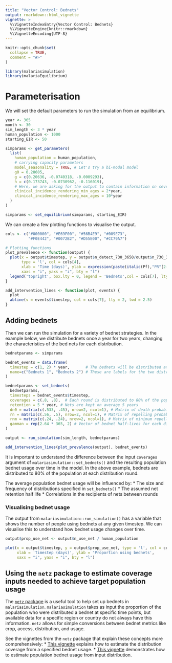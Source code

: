 ```yaml
---
title: "Vector Control: Bednets"
output: rmarkdown::html_vignette
vignette: >
  %\VignetteIndexEntry{Vector Control: Bednets}
  %\VignetteEngine{knitr::rmarkdown}
  %\VignetteEncoding{UTF-8}
---
```


```r
knitr::opts_chunk$set(
  collapse = TRUE,
  comment = "#>"
)
```

```r
library(malariasimulation)
library(malariaEquilibrium)
```

# Parameterisation

We will set the default parameters to run the simulation from an equilibrium.

```r
year <- 365
month <- 30
sim_length <- 3 * year
human_population <- 1000
starting_EIR <- 50

simparams <- get_parameters(
  list(
    human_population = human_population,
    # carrying capacity parameters
    model_seasonality = TRUE, # Let's try a bi-modal model
    g0 = 0.28605,
    g = c(0.20636, -0.0740318, -0.0009293),
    h = c(0.173743, -0.0730962, -0.116019),
    # Here, we are asking for the output to contain information on severe incidence in children 2-10 years old.
    clinical_incidence_rendering_min_ages = 2*year,
    clinical_incidence_rendering_max_ages = 10*year
  )
)

simparams <- set_equilibrium(simparams, starting_EIR)
```

We can create a few plotting functions to visualise the output.
```r
cols <- c("#000000", "#E69F00", "#56B4E9", "#009E73", 
          "#F0E442", "#0072B2", "#D55E00", "#CC79A7")

# Plotting functions
plot_prevalence <- function(output) {
  plot(x = output$timestep, y = output$n_detect_730_3650/output$n_730_3650, 
       type = 'l', col = cols[4],
       xlab = 'Time (days)', ylab = expression(paste(italic(Pf),"PR"[2-10])),
       xaxs = "i", yaxs = "i", bty = "l")
  legend('topright', box.lty = 0, legend = 'Bednets',col = cols[7], lty = 2, lwd = 2.5)
}

add_intervention_lines <- function(plot, events) {
  plot
  abline(v = events$timestep, col = cols[7], lty = 2, lwd = 2.5)
}
```

## Adding bednets

Then we can run the simulation for a variety of bednet strategies. In the example below, we distribute bednets once a year for two years, changing the characteristics of the bed nets for each distribution.
  
```r
bednetparams <- simparams

bednet_events = data.frame(
  timestep = c(1, 2) * year,       # The bednets will be distributed at the end of the first and the second year. 
  name=c("Bednets 1", "Bednets 2") # These are labels for the two distributions. 
)

bednetparams <- set_bednets(
  bednetparams,
  timesteps = bednet_events$timestep, 
  coverages = c(.8, .8),  # Each round is distributed to 80% of the population 
  retention = 5 * year, # Nets are kept on average 5 years
  dn0 = matrix(c(.533, .45), nrow=2, ncol=1), # Matrix of death probabilities for each mosquito species over time
  rn = matrix(c(.56, .5), nrow=2, ncol=1), # Matrix of repelling probabilities for each mosquito species over time
  rnm = matrix(c(.24, .24), nrow=2, ncol=1), # Matrix of minimum repelling probabilities for each mosquito species over time
  gamman = rep(2.64 * 365, 2) # Vector of bednet half-lives for each distribution timestep
)

output <- run_simulation(sim_length, bednetparams)

add_intervention_lines(plot_prevalence(output), bednet_events)
```
  

It is important to understand the difference between the input `coverages` argument of `malariasimulation::set_bednets()` and the resulting population bednet usage over time in the model. In the above example, bednets are distributed to 80% of the population at each distribution round. 
  
The average population bednet usage will be influenced by: 
* The size and frequency of distributions specified in `set_bednets()`
* The assumed net retention half life
* Correlations in the recipients of nets between rounds
  
### Visualising bednet usage

The output from `malariasimulation::run_simulation()` has a variable that shows the number of people using bednets at any given timestep. We can visualise this to understand how bednet usage changes over time. 

```r
output$prop_use_net <- output$n_use_net / human_population

plot(x = output$timestep, y = output$prop_use_net, type = 'l', col = cols[1],
     xlab = 'Timestep (days)', ylab = 'Proportion using bednets',
     xaxs = "i", yaxs = "i", bty = "l")
```
  
## Using the `netz` package to estimate coverage inputs needed to achieve target population usage

The [`netz` package](https://mrc-ide.github.io/netz/index.html) is a useful tool to help set up bednets in `malariasimulation`. `malariasimulation` takes as input the proportion of the population who were distributed a bednet at specific time points, but available data for a specific region or country do not always have this information. `netz` allows for simple conversions between bednet metrics like crop, access, distribution, and usage.  
  
See the vignettes from the `netz` package that explain these concepts more comprehensively: 
* [This vignette](https://mrc-ide.github.io/netz/articles/overview.html) explains how to estimate the distribution coverage from a specified bednet usage. 
* [This vignette](https://mrc-ide.github.io/netz/articles/population_usage.html) demonstrates how to estimate population bednet usage from input distribution. 

